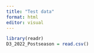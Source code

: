 ```yaml
---
title: "Test data"
format: html
editor: visual
---
```


```r
library(readr)
D3_2022_Postseason = read.csv()
```
